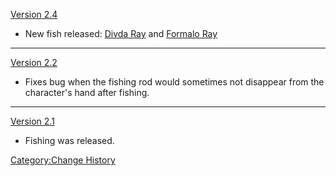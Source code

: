 [[Version 2.4]]
* New fish released: [[Divda Ray]] and [[Formalo Ray]]
----
[[Version 2.2]]
* Fixes bug when the fishing rod would sometimes not disappear from the character's hand after fishing.
----
[[Version 2.1]]
* Fishing was released.
<noinclude>[[Category:Change History]]</noinclude>